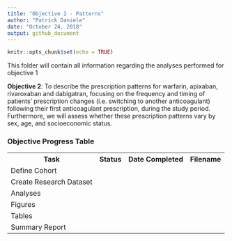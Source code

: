 ```yaml
---
title: "Objective 2 - Patterns"
author: "Patrick Daniele"
date: "October 24, 2018"
output: github_document
---
```


```r
knitr::opts_chunk$set(echo = TRUE)
```

<p> This folder will contain all information regarding the analyses performed for objective 1</p>

<p> <b>Objective 2</b>: To describe the prescription patterns for warfarin, apixaban, rivaroxaban and dabigatran, focusing on the frequency and timing of patients’ prescription changes (i.e. switching to another anticoagulant) following their first anticoagulant prescription, during the study period. Furthermore, we will assess whether these prescription patterns vary by sex, age, and socioeconomic status. </p>

<h3>Objective Progress Table</h3>
 <table style="width:100%">
  <tr>
    <th>Task</th>
    <th>Status</th>
    <th>Date Completed</th>
    <th>Filename</th>
  </tr>
  <tr>
    <td>Define Cohort</td>
    <td></td>
    <td></td>
    <td></td>
  </tr>
  <tr>
    <td>Create Research Dataset</td>
    <td></td>
    <td></td>
    <td></td>
  </tr>
    <tr>
    <td>Analyses</td>
    <td></td>
    <td></td>
    <td></td>
  </tr>
    <tr>
    <td>Figures</td>
    <td></td>
    <td></td>
    <td></td>
  </tr>
    <tr>
    <td>Tables</td>
    <td></td>
    <td></td>
    <td></td>
  </tr>
  <tr>
    <td>Summary Report</td>
    <td></td>
    <td></td>
    <td></td>
  </tr>
</table> 